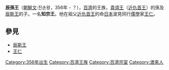 {{multiple issues|
{{expand|time=2013-10-28T07:31:48+00:00}}
{{expert|time=2013-10-28T07:31:48+00:00}}
{{unreferenced|time=2013-10-28T07:31:48+00:00}}
}}
{{Infobox Korean name
|hangul=진손왕，지종왕，지종왕
|hanja=辰孫王，知宗王，智宗王
|rr=Jinson-wang，Jijong-wang，Jijong-wang
|mr=Jinson-wang，Jijong-wang，Jijong-wang
}}
'''辰孫王'''（[[朝鮮文|朝鮮文]]:진손왕，356年 - ？），[[百濟|百濟]]的王族，[[近仇首王|貴須王]]（[[近仇首王|近仇首王]]）的孫及[[辰斯王|辰斯王]]的子。一名'''知宗王'''。他在祖父[[近仇首王|近仇首王]]的命[[日本|日本]]波見同行[[儒學|儒學]]家[[王仁|王仁]]。

== 參見 ==
* [[辰斯王|辰斯王]]
* [[王仁|王仁]]

{{Korea-bio-stub}}

[[Category:356年出生|Category:356年出生]]
[[Category:百濟王族|Category:百濟王族]]
[[Category:百濟宗室|Category:百濟宗室]]
[[Category:渡來人|Category:渡來人]]